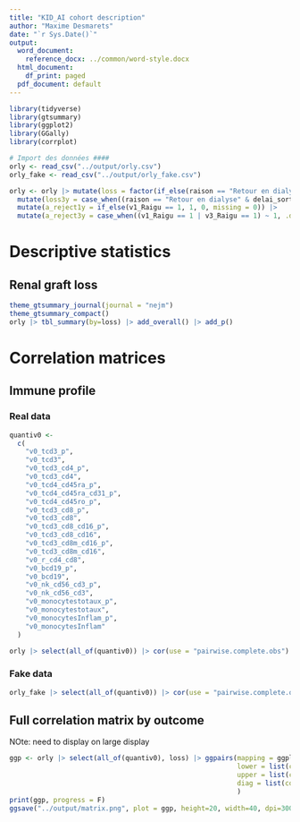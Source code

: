 ```yaml
---
title: "KID_AI cohort description"
author: "Maxime Desmarets"
date: "`r Sys.Date()`"
output:
  word_document:
    reference_docx: ../common/word-style.docx
  html_document:
    df_print: paged
  pdf_document: default
---
```


```r
library(tidyverse)
library(gtsummary)
library(ggplot2)
library(GGally)
library(corrplot)

# Import des données ####
orly <- read_csv("../output/orly.csv")
orly_fake <- read_csv("../output/orly_fake.csv")

orly <- orly |> mutate(loss = factor(if_else(raison == "Retour en dialyse", 1, 0, missing = 0))) |>
  mutate(loss3y = case_when((raison == "Retour en dialyse" & delai_sortie < 1096) ~ 1, .default = 0)) |>
  mutate(a_reject1y = if_else(v1_Raigu == 1, 1, 0, missing = 0)) |>
  mutate(a_reject3y = case_when((v1_Raigu == 1 | v3_Raigu == 1) ~ 1, .default = 0))
```

# Descriptive statistics 
## Renal graft loss 
```r
theme_gtsummary_journal(journal = "nejm")
theme_gtsummary_compact()
orly |> tbl_summary(by=loss) |> add_overall() |> add_p()

```

# Correlation matrices
## Immune profile
### Real data
```r
quantiv0 <-
  c(
    "v0_tcd3_p",
    "v0_tcd3",
    "v0_tcd3_cd4_p",
    "v0_tcd3_cd4",
    "v0_tcd4_cd45ra_p",
    "v0_tcd4_cd45ra_cd31_p",
    "v0_tcd4_cd45ro_p",
    "v0_tcd3_cd8_p",
    "v0_tcd3_cd8",
    "v0_tcd3_cd8_cd16_p",
    "v0_tcd3_cd8_cd16",
    "v0_tcd3_cd8m_cd16_p",
    "v0_tcd3_cd8m_cd16",
    "v0_r_cd4_cd8",
    "v0_bcd19_p",
    "v0_bcd19",
    "v0_nk_cd56_cd3_p",
    "v0_nk_cd56_cd3",
    "v0_monocytestotaux_p",
    "v0_monocytestotaux",
    "v0_monocytesInflam_p",
    "v0_monocytesInflam"
  )

orly |> select(all_of(quantiv0)) |> cor(use = "pairwise.complete.obs") |> corrplot(tl.cex=0.7)

```

### Fake data 
```r
orly_fake |> select(all_of(quantiv0)) |> cor(use = "pairwise.complete.obs") |> corrplot(tl.cex=0.7)
```

## Full correlation matrix by outcome
NOte: need to display on large display
```r
ggp <- orly |> select(all_of(quantiv0), loss) |> ggpairs(mapping = ggplot2::aes(colour = loss),
                                                         lower = list(continuous = wrap(ggally_points, alpha = 0.3, size=1)),
                                                         upper = list(continuous = wrap(ggally_cor, size=5)),
                                                         diag = list(continuous = wrap(ggally_densityDiag, alpha = 0.3))
                                                         )
print(ggp, progress = F)
ggsave("../output/matrix.png", plot = ggp, height=20, width=40, dpi=300)
```

